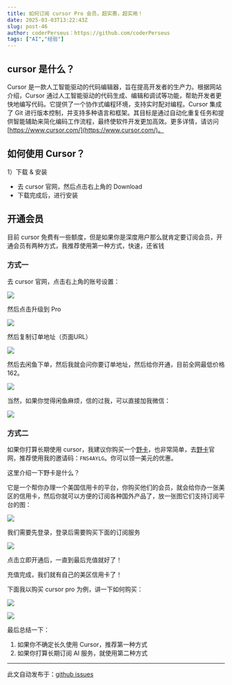 ```yaml
---
title: 如何订阅 cursor Pro 会员，超实惠，超实用！
date: 2025-03-03T13:22:43Z
slug: post-46
author: coderPerseus：https://github.com/coderPerseus
tags: ["AI","经验"]
---
```


## cursor 是什么？

Cursor 是一款人工智能驱动的代码编辑器，旨在提高开发者的生产力。根据网站介绍，Cursor 通过人工智能驱动的代码生成、编辑和调试等功能，帮助开发者更快地编写代码。它提供了一个协作式编程环境，支持实时配对编程。Cursor 集成了 Git 进行版本控制，并支持多种语言和框架。其目标是通过自动化重复任务和提供智能辅助来简化编码工作流程，最终使软件开发更加高效。更多详情，请访问 [https://www.cursor.com/](https://www.cursor.com/)。

## 如何使用 Cursor？

1）下载 & 安装

+ 去 cursor 官网，然后点击右上角的  Download
+ 下载完成后，进行安装



## 开通会员

目前 cursor 免费有一些额度，但是如果你是深度用户那么就肯定要订阅会员，开通会员有两种方式，我推荐使用第一种方式，快速，还省钱

### 方式一

去 cursor 官网，点击右上角的账号设置：

![](https://cdn.nlark.com/yuque/0/2025/png/27925385/1741006376011-1b36eefa-f08c-43ed-98c9-4641bb749eaa.png)

然后点击升级到 Pro

![](https://blog-1304565468.cos.ap-shanghai.myqcloud.com/work/1741006407153-d86d8aec-229d-4014-a2ec-ca1141dca487.png)

然后复制订单地址（页面URL）

![](https://blog-1304565468.cos.ap-shanghai.myqcloud.com/work/1741006496774-cb6c58b2-11b3-4e82-aaec-9c0c3b27809a.png)

然后去闲鱼下单，然后我就会问你要订单地址，然后给你开通，目前全网最低价格 162。

![](https://blog-1304565468.cos.ap-shanghai.myqcloud.com/work/1741006657853-099a0672-46e2-4abf-9656-5f69f278756b.png)

当然，如果你觉得闲鱼麻烦，信的过我，可以直接加我微信：

![](https://blog-1304565468.cos.ap-shanghai.myqcloud.com/work/1741006749854-d48c67db-8fe6-41ad-8237-d9d16123a8ab.png)

### 方式二

如果你打算长期使用 cursor，我建议你购买一个[野卡](https://yeka.ai/i/FNS4AYLG)，也非常简单，去[野卡](https://yeka.ai/i/FNS4AYLG)官网，推荐使用我的邀请码：`FNS4AYLG`。你可以领一美元的优惠。

这里介绍一下野卡是什么？

它是一个帮你办理一个美国信用卡的平台，你购买他们的会员，就会给你办一张美区的信用卡，然后你就可以方便的订阅各种国外产品了，放一张图它们支持订阅平台的图：

![](https://blog-1304565468.cos.ap-shanghai.myqcloud.com/work/1741007091366-08d0cc47-630a-4b9f-bc12-386d2eb4cb85.png)

我们需要先登录，登录后需要购买下面的订阅服务

![](https://blog-1304565468.cos.ap-shanghai.myqcloud.com/work/1741007538117-7c34a2ba-c2ba-414b-ae69-2b0d668c3a8a.png)

点击立即开通后，一直到最后充值就好了！

充值完成，我们就有自己的美区信用卡了！

下面我以购买 cursor pro 为例，讲一下如何购买：

![](https://blog-1304565468.cos.ap-shanghai.myqcloud.com/work/1741007696155-0a57d463-49a8-494a-96fe-5c05a084de81.png)

![](https://blog-1304565468.cos.ap-shanghai.myqcloud.com/work/1741007842450-9b7abcf3-8fad-4357-afb4-00517d3b41a6.png)



最后总结一下：

1. 如果你不确定长久使用 Cursor，推荐第一种方式
2. 如果你打算长期订阅 AI 服务，就使用第二种方式

---
此文自动发布于：<a href="https://github.com/coderPerseus/blog/issues/46" target="_blank">github issues</a>
